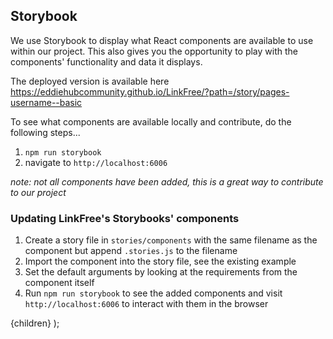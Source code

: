 
## Storybook

We use <Link href="https://storybook.js.org">Storybook</Link> to display what React components are available to use within our project. This also gives you the opportunity to play with the components' functionality and data it displays.

The deployed version is available here https://eddiehubcommunity.github.io/LinkFree/?path=/story/pages-username--basic

To see what components are available locally and contribute, do the following steps...

1. `npm run storybook`
1. navigate to `http://localhost:6006`

_note: not all components have been added, this is a great way to contribute to our project_

### Updating LinkFree's Storybooks' components

1. Create a story file in `stories/components` with the same filename as the component but append `.stories.js` to the filename
1. Import the component into the story file, see the existing <Link href="https://github.com/EddieHubCommunity/LinkFree/blob/main/stories/components/user/UserLink.stories.js">example</Link>
1. Set the default arguments by looking at the requirements from the component itself
1. Run `npm run storybook` to see the added components and visit `http://localhost:6006` to interact with them in the browser

  <DocsLayout title="LinkFree StoryBook Documentation" section="Contributing" name="Storybook">{children}</DocsLayout>
);
